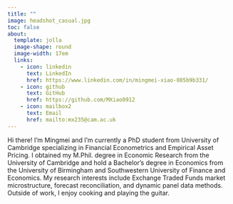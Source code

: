 ```yaml
---
title: ""
image: headshot_casual.jpg
toc: false
about: 
  template: jolla
  image-shape: round
  image-width: 17em
  links:
    - icon: linkedin
      text: LinkedIn
      href: https://www.linkedin.com/in/mingmei-xiao-085b9b331/
    - icon: github
      text: GitHub
      href: https://github.com/MXiao0912
    - icon: mailbox2 
      text: Email
      href: mailto:mx235@cam.ac.uk
---
```

Hi there! I'm Mingmei and I'm currently a PhD student from University of Cambridge specializing in Financial Econometrics and Empirical Asset Pricing. I obtained my M.Phil. degree in Economic Research from the University of Cambridge and hold a Bachelor's degree in Economics from the University of Birmingham and Southwestern University of Finance and Economics. My research interests include Exchange Traded Funds market microstructure, forecast reconciliation, and dynamic panel data methods. Outside of work, I enjoy cooking and playing the guitar.

